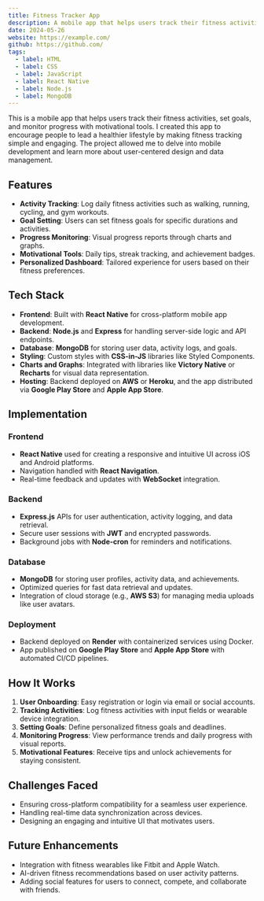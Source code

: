 ```yaml
---
title: Fitness Tracker App
description: A mobile app that helps users track their fitness activities, set goals, and monitor progress with motivational tools.
date: 2024-05-26
website: https://example.com/
github: https://github.com/
tags:
  - label: HTML
  - label: CSS
  - label: JavaScript
  - label: React Native
  - label: Node.js
  - label: MongoDB
---
```


This is a mobile app that helps users track their fitness activities, set goals, and monitor progress with motivational tools. I created this app to encourage people to lead a healthier lifestyle by making fitness tracking simple and engaging. The project allowed me to delve into mobile development and learn more about user-centered design and data management.

## Features

- **Activity Tracking**: Log daily fitness activities such as walking, running, cycling, and gym workouts.
- **Goal Setting**: Users can set fitness goals for specific durations and activities.
- **Progress Monitoring**: Visual progress reports through charts and graphs.
- **Motivational Tools**: Daily tips, streak tracking, and achievement badges.
- **Personalized Dashboard**: Tailored experience for users based on their fitness preferences.

## Tech Stack

- **Frontend**: Built with **React Native** for cross-platform mobile app development.
- **Backend**: **Node.js** and **Express** for handling server-side logic and API endpoints.
- **Database**: **MongoDB** for storing user data, activity logs, and goals.
- **Styling**: Custom styles with **CSS-in-JS** libraries like Styled Components.
- **Charts and Graphs**: Integrated with libraries like **Victory Native** or **Recharts** for visual data representation.
- **Hosting**: Backend deployed on **AWS** or **Heroku**, and the app distributed via **Google Play Store** and **Apple App Store**.

## Implementation

### Frontend
- **React Native** used for creating a responsive and intuitive UI across iOS and Android platforms.
- Navigation handled with **React Navigation**.
- Real-time feedback and updates with **WebSocket** integration.

### Backend
- **Express.js** APIs for user authentication, activity logging, and data retrieval.
- Secure user sessions with **JWT** and encrypted passwords.
- Background jobs with **Node-cron** for reminders and notifications.

### Database
- **MongoDB** for storing user profiles, activity data, and achievements.
- Optimized queries for fast data retrieval and updates.
- Integration of cloud storage (e.g., **AWS S3**) for managing media uploads like user avatars.

### Deployment
- Backend deployed on **Render** with containerized services using Docker.
- App published on **Google Play Store** and **Apple App Store** with automated CI/CD pipelines.

## How It Works

1. **User Onboarding**: Easy registration or login via email or social accounts.
2. **Tracking Activities**: Log fitness activities with input fields or wearable device integration.
3. **Setting Goals**: Define personalized fitness goals and deadlines.
4. **Monitoring Progress**: View performance trends and daily progress with visual reports.
5. **Motivational Features**: Receive tips and unlock achievements for staying consistent.

## Challenges Faced

- Ensuring cross-platform compatibility for a seamless user experience.
- Handling real-time data synchronization across devices.
- Designing an engaging and intuitive UI that motivates users.

## Future Enhancements

- Integration with fitness wearables like Fitbit and Apple Watch.
- AI-driven fitness recommendations based on user activity patterns.
- Adding social features for users to connect, compete, and collaborate with friends.
